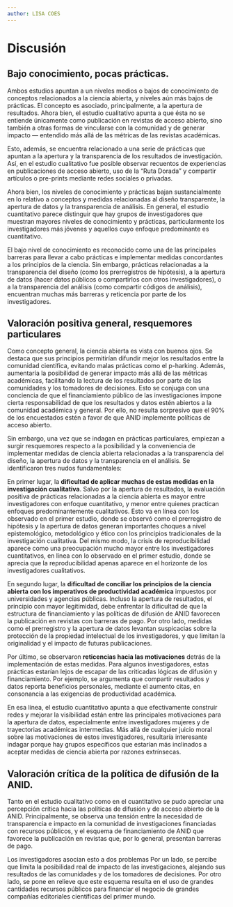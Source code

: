 ```yaml
---
author: LISA COES
---
```


# Discusión

## Bajo conocimiento, pocas prácticas.

Ambos estudios apuntan a un niveles medios o bajos de conocimiento de conceptos relacionados a la ciencia abierta, y niveles aún más bajos de prácticas. El concepto es asociado, principalmente, a la apertura de resultados. Ahora bien, el estudio cualitativo apunta a que ésta no se entiende únicamente como publicación en revistas de acceso abierto, sino también a otras formas de vincularse con la comunidad y de generar impacto --- entendido más allá de las métricas de las revistas académicas.

Esto, además, se encuentra relacionado a una serie de prácticas que apuntan a la apertura y la transparencia de los resultados de investigación. Así, en el estudio cualitativo fue posible observar recuentos de experiencias en publicaciones de acceso abierto, uso de la "Ruta Dorada" y compartir artículos o pre-prints mediante redes sociales o privadas.

Ahora bien, los niveles de conocimiento y prácticas bajan sustancialmente en lo relativo a conceptos y medidas relacionadas al diseño transparente, la apertura de datos y la transparencia de análisis. En general, el estudio cuantitativo parece distinguir que hay grupos de investigadores que muestran mayores niveles de conocimiento y prácticas, particularmente los investigadores más jóvenes y aquellos cuyo enfoque predominante es cuantitativo.

El bajo nivel de conocimiento es reconocido como una de las principales barreras para llevar a cabo prácticas e implementar medidas concordantes a los principios de la ciencia. Sin embargo, prácticas relacionadas a la transparencia del diseño (como los prerregistros de hipótesis), a la apertura de datos (hacer datos públicos o compartirlos con otros investigadores), o a la transparencia del análisis (como compartir códigos de análisis), encuentran muchas más barreras y reticencia por parte de los investigadores.

## Valoración positiva general, resquemores particulares

Como concepto general, la ciencia abierta es vista con buenos ojos. Se destaca que sus principios permitirían difundir mejor los resultados entre la comunidad científica, evitando malas prácticas como el p-harking. Además, aumentaría la posibilidad de generar impacto más allá de las métricas académicas, facilitando la lectura de los resultados por parte de las comunidades y los tomadores de decisiones. Esto se conjuga con una conciencia de que el financiamiento público de las investigaciones impone cierta responsabilidad de que los resultados y datos estén abiertos a la comunidad académica y general. Por ello, no resulta sorpresivo que el 90% de los encuestados estén a favor de que ANID implemente políticas de acceso abierto.

Sin embargo, una vez que se indagan en prácticas particulares, empiezan a surgir resquemores respecto a la posibilidad y la conveniencia de implementar medidas de ciencia abierta relacionadas a la transparencia del diseño, la apertura de datos y la transparencia en el análisis. Se identificaron tres nudos fundamentales:

En primer lugar, la **dificultad de aplicar muchas de estas medidas en la investigación cualitativa**. Salvo por la apertura de resultados, la evaluación positiva de prácticas relacionadas a la ciencia abierta es mayor entre investigadores con enfoque cuantitativo, y menor entre quienes practican enfoques predominantemente cualitativos. Esto va en línea con los observado en el primer estudio, donde se observó como el prerregistro de hipótesis y la apertura de datos generan importantes choques a nivel epistemológico, metodológico y ético con los principios tradicionales de la investigación cualitativa. Del mismo modo, la crisis de reproducibilidad aparece como una preocupación mucho mayor entre los investigadores cuantitativos, en línea con lo observado en el primer estudio, donde se aprecia que la reproducibilidad apenas aparece en el horizonte de los investigadores cualitativos.

En segundo lugar, la **dificultad de conciliar los principios de la ciencia abierta con los imperativos de productividad académica** impuestos por universidades y agencias públicas. Incluso la apertura de resultados, el principio con mayor legitimidad, debe enfrentar la dificultad de que la estructura de financiamiento y las políticas de difusión de ANID favorecen la publicación en revistas con barreras de pago. Por otro lado, medidas como el prerregistro y la apertura de datos levantan suspicacias sobre la protección de la propiedad intelectual de los investigadores, y que limitan la originalidad y el impacto de futuras publicaciones.

Por último, se observaron **reticencias hacia las motivaciones** detrás de la implementación de estas medidas. Para algunos investigadores, estas prácticas estarían lejos de escapar de las criticadas lógicas de difusión y financiamiento. Por ejemplo, se argumenta que compartir resultados y datos reporta beneficios personales, mediante el aumento citas, en consonancia a las exigencias de productividad académica.

En esa línea, el estudio cuantitativo apunta a que efectivamente construir redes y mejorar la visibilidad están entre las principales motivaciones para la apertura de datos, especialmente entre investigadores mujeres y de trayectorias académicas intermedias. Más allá de cualquier juicio moral sobre las motivaciones de estos investigadores, resultaría interesante indagar porque hay grupos específicos que estarían más inclinados a aceptar medidas de ciencia abierta por razones extrínsecas.

## Valoración crítica de la política de difusión de la ANID.

Tanto en el estudio cualitativo como en el cuantitativo se pudo apreciar una percepción crítica hacia las políticas de difusión y de acceso abierto de la ANID. Principalmente, se observa una tensión entre la necesidad de transparencia e impacto en la comunidad de investigaciones financiadas con recursos públicos, y el esquema de financiamiento de ANID que favorece la publicación en revistas que, por lo general, presentan barreras de pago.

Los investigadores asocian esto a dos problemas Por un lado, se percibe que limita la posibilidad real de impacto de las investigaciones, alejando sus resultados de las comunidades y de los tomadores de decisiones. Por otro lado, se pone en relieve que este esquema resulta en el uso de grandes cantidades recursos públicos para financiar el negocio de grandes compañías editoriales científicas del primer mundo.

